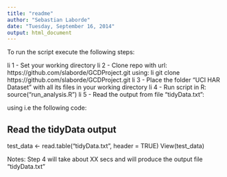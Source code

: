 ```yaml
---
title: "readme"
author: "Sebastian Laborde"
date: "Tuesday, September 16, 2014"
output: html_document
---
```


To run the script execute the following steps:

li 1 - Set your working directory
li 2 - Clone repo with url: https://github.com/slaborde/GCDProject.git using: li git clone https://github.com/slaborde/GCDProject.git
li 3 - Place the folder "UCI HAR Dataset" with all its files in your working directory
li 4 - Run script in R: source("run_analysis.R")
li 5 - Read the output from file "tidyData.txt": 

using i.e the following code:

## Read the tidyData output
test_data <- read.table("tidyData.txt", header = TRUE)
View(test_data)

Notes:
Step 4 will take about XX secs and will produce the output file "tidyData.txt"


